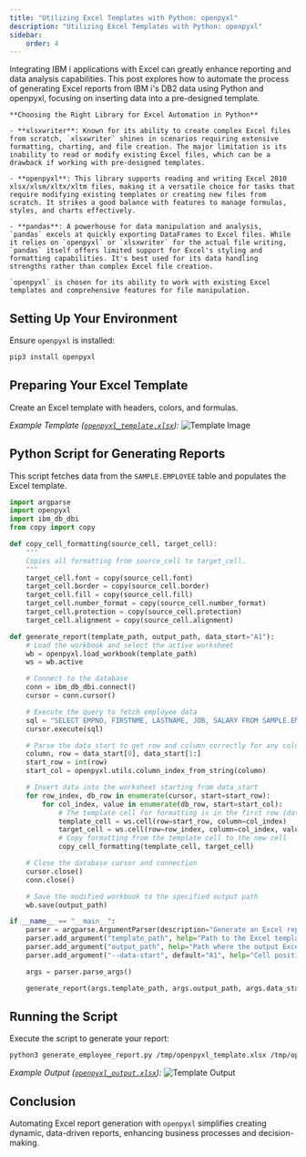```yaml
---
title: "Utilizing Excel Templates with Python: openpyxl"
description: "Utilizing Excel Templates with Python: openpyxl"
sidebar:
    order: 4
---
```



Integrating IBM i applications with Excel can greatly enhance reporting and data analysis capabilities. This post explores how to automate the process of generating Excel reports from IBM i's DB2 data using Python and openpyxl, focusing on inserting data into a pre-designed template.

<Aside type="tip">

    **Choosing the Right Library for Excel Automation in Python**

    - **xlsxwriter**: Known for its ability to create complex Excel files from scratch, `xlsxwriter` shines in scenarios requiring extensive formatting, charting, and file creation. The major limitation is its inability to read or modify existing Excel files, which can be a drawback if working with pre-designed templates.

    - **openpyxl**: This library supports reading and writing Excel 2010 xlsx/xlsm/xltx/xltm files, making it a versatile choice for tasks that require modifying existing templates or creating new files from scratch. It strikes a good balance with features to manage formulas, styles, and charts effectively.

    - **pandas**: A powerhouse for data manipulation and analysis, `pandas` excels at quickly exporting DataFrames to Excel files. While it relies on `openpyxl` or `xlsxwriter` for the actual file writing, `pandas` itself offers limited support for Excel's styling and formatting capabilities. It's best used for its data handling strengths rather than complex Excel file creation.

    `openpyxl` is chosen for its ability to work with existing Excel templates and comprehensive features for file manipulation.

</Aside>

## Setting Up Your Environment

Ensure `openpyxl` is installed:

```bash
pip3 install openpyxl
```

## Preparing Your Excel Template

Create an Excel template with headers, colors, and formulas.

_Example Template ([`openpyxl_template.xlsx`](../../../../openpyxl_template.xlsx)):_
![Template Image](../../../../assets/openpyxl_1.png)

## Python Script for Generating Reports

This script fetches data from the `SAMPLE.EMPLOYEE` table and populates the Excel template.

```python
import argparse
import openpyxl
import ibm_db_dbi
from copy import copy

def copy_cell_formatting(source_cell, target_cell):
    """
    Copies all formatting from source_cell to target_cell.
    """
    target_cell.font = copy(source_cell.font)
    target_cell.border = copy(source_cell.border)
    target_cell.fill = copy(source_cell.fill)
    target_cell.number_format = copy(source_cell.number_format)
    target_cell.protection = copy(source_cell.protection)
    target_cell.alignment = copy(source_cell.alignment)

def generate_report(template_path, output_path, data_start="A1"):
    # Load the workbook and select the active worksheet
    wb = openpyxl.load_workbook(template_path)
    ws = wb.active

    # Connect to the database
    conn = ibm_db_dbi.connect()
    cursor = conn.cursor()

    # Execute the query to fetch employee data
    sql = "SELECT EMPNO, FIRSTNME, LASTNAME, JOB, SALARY FROM SAMPLE.EMPLOYEE"
    cursor.execute(sql)

    # Parse the data_start to get row and column correctly for any column
    column, row = data_start[0], data_start[1:]
    start_row = int(row)
    start_col = openpyxl.utils.column_index_from_string(column)

    # Insert data into the worksheet starting from data_start
    for row_index, db_row in enumerate(cursor, start=start_row):
        for col_index, value in enumerate(db_row, start=start_col):
            # The template cell for formatting is in the first row (data_start row)
            template_cell = ws.cell(row=start_row, column=col_index)
            target_cell = ws.cell(row=row_index, column=col_index, value=value)
            # Copy formatting from the template cell to the new cell
            copy_cell_formatting(template_cell, target_cell)

    # Close the database cursor and connection
    cursor.close()
    conn.close()

    # Save the modified workbook to the specified output path
    wb.save(output_path)

if __name__ == "__main__":
    parser = argparse.ArgumentParser(description="Generate an Excel report from DB2 data.")
    parser.add_argument("template_path", help="Path to the Excel template file.")
    parser.add_argument("output_path", help="Path where the output Excel file will be saved.")
    parser.add_argument("--data-start", default="A1", help="Cell position where data insertion begins (e.g., 'A6').")

    args = parser.parse_args()

    generate_report(args.template_path, args.output_path, args.data_start)
```

## Running the Script

Execute the script to generate your report:

```bash
python3 generate_employee_report.py /tmp/openpyxl_template.xlsx /tmp/openpyxl_output.xlsx --data-start B6
```

_Example Output ([`openpyxl_output.xlsx`](../../../../openpyxl_output.xlsx)):_
![Template Output](../../../../assets/openpyxl_2.png)

## Conclusion

Automating Excel report generation with `openpyxl` simplifies creating dynamic, data-driven reports, enhancing business processes and decision-making.